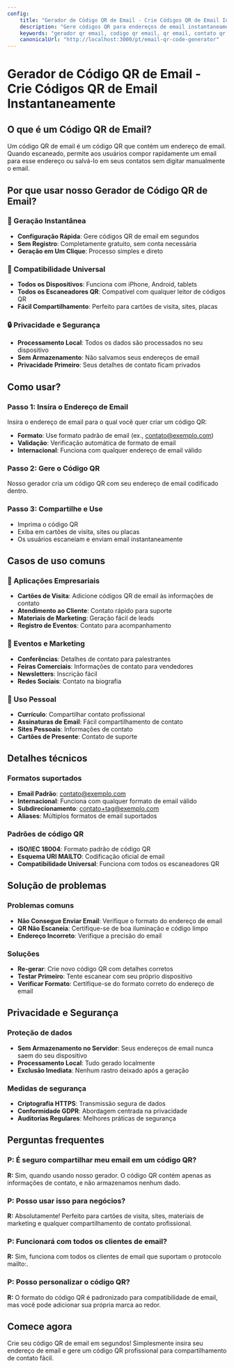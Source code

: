 ```yaml
---
config:
    title: "Gerador de Código QR de Email - Crie Códigos QR de Email Instantaneamente"
    description: "Gere códigos QR para endereços de email instantaneamente. Compartilhe informações de contato facilmente com nosso gerador gratuito de códigos QR de email."
    keywords: "gerador qr email, codigo qr email, qr email, contato qr, email qr"
    canonicalUrl: "http://localhost:3000/pt/email-qr-code-generator"
---
```


# Gerador de Código QR de Email - Crie Códigos QR de Email Instantaneamente

## O que é um Código QR de Email?

Um código QR de email é um código QR que contém um endereço de email. Quando escaneado, permite aos usuários compor rapidamente um email para esse endereço ou salvá-lo em seus contatos sem digitar manualmente o email.

## Por que usar nosso Gerador de Código QR de Email?

### 🚀 Geração Instantânea

-   **Configuração Rápida**: Gere códigos QR de email em segundos
-   **Sem Registro**: Completamente gratuito, sem conta necessária
-   **Geração em Um Clique**: Processo simples e direto

### 📱 Compatibilidade Universal

-   **Todos os Dispositivos**: Funciona com iPhone, Android, tablets
-   **Todos os Escaneadores QR**: Compatível com qualquer leitor de códigos QR
-   **Fácil Compartilhamento**: Perfeito para cartões de visita, sites, placas

### 🔒 Privacidade e Segurança

-   **Processamento Local**: Todos os dados são processados no seu dispositivo
-   **Sem Armazenamento**: Não salvamos seus endereços de email
-   **Privacidade Primeiro**: Seus detalhes de contato ficam privados

## Como usar?

### Passo 1: Insira o Endereço de Email

Insira o endereço de email para o qual você quer criar um código QR:

-   **Formato**: Use formato padrão de email (ex., contato@exemplo.com)
-   **Validação**: Verificação automática de formato de email
-   **Internacional**: Funciona com qualquer endereço de email válido

### Passo 2: Gere o Código QR

Nosso gerador cria um código QR com seu endereço de email codificado dentro.

### Passo 3: Compartilhe e Use

-   Imprima o código QR
-   Exiba em cartões de visita, sites ou placas
-   Os usuários escaneiam e enviam email instantaneamente

## Casos de uso comuns

### 🏢 Aplicações Empresariais

-   **Cartões de Visita**: Adicione códigos QR de email às informações de contato
-   **Atendimento ao Cliente**: Contato rápido para suporte
-   **Materiais de Marketing**: Geração fácil de leads
-   **Registro de Eventos**: Contato para acompanhamento

### 🎉 Eventos e Marketing

-   **Conferências**: Detalhes de contato para palestrantes
-   **Feiras Comerciais**: Informações de contato para vendedores
-   **Newsletters**: Inscrição fácil
-   **Redes Sociais**: Contato na biografia

### 📱 Uso Pessoal

-   **Currículo**: Compartilhar contato profissional
-   **Assinaturas de Email**: Fácil compartilhamento de contato
-   **Sites Pessoais**: Informações de contato
-   **Cartões de Presente**: Contato de suporte

## Detalhes técnicos

### Formatos suportados

-   **Email Padrão**: contato@exemplo.com
-   **Internacional**: Funciona com qualquer formato de email válido
-   **Subdirecionamento**: contato+tag@exemplo.com
-   **Aliases**: Múltiplos formatos de email suportados

### Padrões de código QR

-   **ISO/IEC 18004**: Formato padrão de código QR
-   **Esquema URI MAILTO**: Codificação oficial de email
-   **Compatibilidade Universal**: Funciona com todos os escaneadores QR

## Solução de problemas

### Problemas comuns

-   **Não Consegue Enviar Email**: Verifique o formato do endereço de email
-   **QR Não Escaneia**: Certifique-se de boa iluminação e código limpo
-   **Endereço Incorreto**: Verifique a precisão do email

### Soluções

-   **Re-gerar**: Crie novo código QR com detalhes corretos
-   **Testar Primeiro**: Tente escanear com seu próprio dispositivo
-   **Verificar Formato**: Certifique-se do formato correto do endereço de email

## Privacidade e Segurança

### Proteção de dados

-   **Sem Armazenamento no Servidor**: Seus endereços de email nunca saem do seu dispositivo
-   **Processamento Local**: Tudo gerado localmente
-   **Exclusão Imediata**: Nenhum rastro deixado após a geração

### Medidas de segurança

-   **Criptografia HTTPS**: Transmissão segura de dados
-   **Conformidade GDPR**: Abordagem centrada na privacidade
-   **Auditorias Regulares**: Melhores práticas de segurança

## Perguntas frequentes

### P: É seguro compartilhar meu email em um código QR?

**R:** Sim, quando usando nosso gerador. O código QR contém apenas as informações de contato, e não armazenamos nenhum dado.

### P: Posso usar isso para negócios?

**R:** Absolutamente! Perfeito para cartões de visita, sites, materiais de marketing e qualquer compartilhamento de contato profissional.

### P: Funcionará com todos os clientes de email?

**R:** Sim, funciona com todos os clientes de email que suportam o protocolo mailto:.

### P: Posso personalizar o código QR?

**R:** O formato do código QR é padronizado para compatibilidade de email, mas você pode adicionar sua própria marca ao redor.

## Comece agora

Crie seu código QR de email em segundos! Simplesmente insira seu endereço de email e gere um código QR profissional para compartilhamento de contato fácil.
